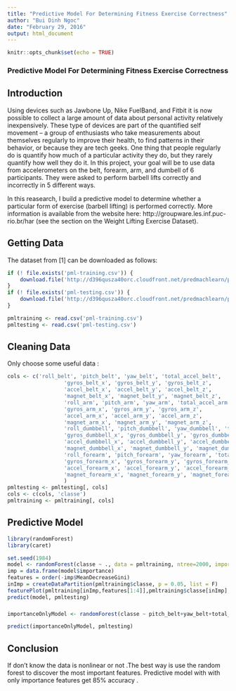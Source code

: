 ---
title: "Predictive Model For Determining Fitness Exercise Correctness"
author: "Bui Dinh Ngoc"
date: "February 29, 2016"
output: html_document
---

```{r setup, include=FALSE}
knitr::opts_chunk$set(echo = TRUE)
```



###  Predictive Model For Determining Fitness Exercise Correctness

## Introduction

Using devices such as Jawbone Up, Nike FuelBand, and Fitbit it is now possible to collect a large amount of data about personal activity relatively inexpensively. These type of devices are part of the quantified self movement – a group of enthusiasts who take measurements about themselves regularly to improve their health, to find patterns in their behavior, or because they are tech geeks. One thing that people regularly do is quantify how much of a particular activity they do, but they rarely quantify how well they do it. In this project, your goal will be to use data from accelerometers on the belt, forearm, arm, and dumbell of 6 participants. They were asked to perform barbell lifts correctly and incorrectly in 5 different ways. 

In this reasearch, I build a predictive model to determine whether a particular form of exercise (barbell lifting) is performed correctly. More information is available from the website here: http://groupware.les.inf.puc-rio.br/har (see the section on the Weight Lifting Exercise Dataset).

## Getting Data 

The dataset from [1] can be downloaded as follows:

```{r cache=T}
if (! file.exists('pml-training.csv')) {
    download.file('http://d396qusza40orc.cloudfront.net/predmachlearn/pml-training.csv',destfile = 'pml-training.csv')
}
if (! file.exists('pml-testing.csv')) {
    download.file('http://d396qusza40orc.cloudfront.net/predmachlearn/pml-testing.csv',destfile = 'pml-testing.csv')
}

pmltraining <- read.csv('pml-training.csv')
pmltesting <- read.csv('pml-testing.csv')


```

## Cleaning Data

Only choose some useful data :

```{r}
cols <- c('roll_belt', 'pitch_belt', 'yaw_belt', 'total_accel_belt',
                  'gyros_belt_x', 'gyros_belt_y', 'gyros_belt_z',
                  'accel_belt_x', 'accel_belt_y', 'accel_belt_z',
                  'magnet_belt_x', 'magnet_belt_y', 'magnet_belt_z',
                  'roll_arm', 'pitch_arm', 'yaw_arm', 'total_accel_arm',
                  'gyros_arm_x', 'gyros_arm_y', 'gyros_arm_z',
                  'accel_arm_x', 'accel_arm_y', 'accel_arm_z',
                  'magnet_arm_x', 'magnet_arm_y', 'magnet_arm_z',
                  'roll_dumbbell', 'pitch_dumbbell', 'yaw_dumbbell', 'total_accel_dumbbell',
                  'gyros_dumbbell_x', 'gyros_dumbbell_y', 'gyros_dumbbell_z',
                  'accel_dumbbell_x', 'accel_dumbbell_y', 'accel_dumbbell_z',
                  'magnet_dumbbell_x', 'magnet_dumbbell_y', 'magnet_dumbbell_z',
                  'roll_forearm', 'pitch_forearm', 'yaw_forearm', 'total_accel_forearm',
                  'gyros_forearm_x', 'gyros_forearm_y', 'gyros_forearm_z',
                  'accel_forearm_x', 'accel_forearm_y', 'accel_forearm_z',
                  'magnet_forearm_x', 'magnet_forearm_y', 'magnet_forearm_z'
                  )
pmltesting <- pmltesting[, cols]
cols <- c(cols, 'classe')
pmltraining <- pmltraining[, cols]
```

## Predictive Model
```{r}
library(randomForest)
library(caret)

set.seed(1984)
model <- randomForest(classe ~ ., data = pmltraining, ntree=2000, importance = T)
imp = data.frame(model$importance)
features = order(-imp$MeanDecreaseGini)
inImp = createDataPartition(pmltraining$classe, p = 0.05, list = F)
featurePlot(pmltraining[inImp,features[1:4]],pmltraining$classe[inImp], plot = "pairs")
predict(model, pmltesting)

```
###
```{r}
importanceOnlyModel <- randomForest(classe ~ pitch_belt+yaw_belt+total_accel_belt+gyros_belt_x, data = pmltraining, ntree=2000, importance = T)

predict(importanceOnlyModel, pmltesting)
```
## Conclusion

If don't know the data is nonlinear or not .The best way is use the random forest to discover the most important features. Predictive model with with only importance features get 85% accuracy .

